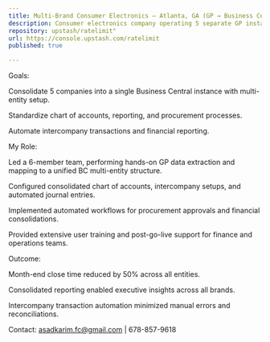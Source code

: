 ```yaml
---
title: Multi-Brand Consumer Electronics – Atlanta, GA (GP → Business Central with Multi-Entity Setup)
description: Consumer electronics company operating 5 separate GP instances for different brands. Needed consolidated financials and centralized operations in Business Central.
repository: upstash/ratelimit"
url: https://console.upstash.com/ratelimit
published: true

---
```

Goals:

Consolidate 5 companies into a single Business Central instance with multi-entity setup.

Standardize chart of accounts, reporting, and procurement processes.

Automate intercompany transactions and financial reporting.

My Role:

Led a 6-member team, performing hands-on GP data extraction and mapping to a unified BC multi-entity structure.

Configured consolidated chart of accounts, intercompany setups, and automated journal entries.

Implemented automated workflows for procurement approvals and financial consolidations.

Provided extensive user training and post-go-live support for finance and operations teams.

Outcome:

Month-end close time reduced by 50% across all entities.

Consolidated reporting enabled executive insights across all brands.

Intercompany transaction automation minimized manual errors and reconciliations.

Contact: asadkarim.fc@gmail.com | 678-857-9618
